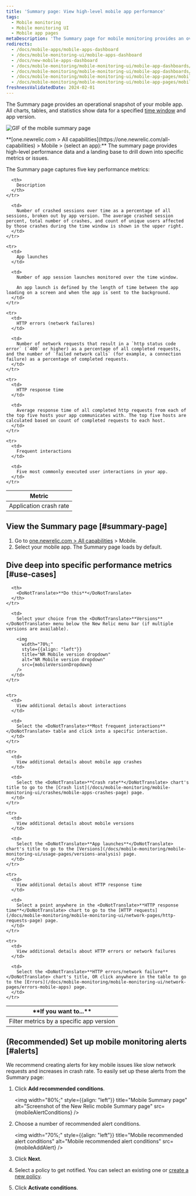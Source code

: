 ```yaml
---
title: 'Summary page: View high-level mobile app performance'
tags:
  - Mobile monitoring
  - Mobile monitoring UI
  - Mobile app pages
metaDescription: 'The Summary page for mobile monitoring provides an overview of HTTP requests, active users, interactions, errors or network failures, and recent events.'
redirects:
  - /docs/mobile-apps/mobile-apps-dashboard
  - /docs/mobile-monitoring-ui/mobile-apps-dashboard
  - /docs/new-mobile-apps-dashboard
  - /docs/mobile-monitoring/mobile-monitoring-ui/mobile-app-dashboards/mobile-apps-overview-dashboard
  - /docs/mobile-monitoring/mobile-monitoring-ui/mobile-app-dashboards/mobile-apps-overview-page
  - /docs/mobile-monitoring/mobile-monitoring-ui/mobile-app-pages/mobile-apps-overview-page
  - /docs/mobile-monitoring/mobile-monitoring-ui/mobile-app-pages/mobile-apps-summary-page
freshnessValidatedDate: 2024-02-01
---
```







The Summary page provides an operational snapshot of your mobile app. All charts, tables, and statistics show data for a specified [time window](/docs/query-your-data/explore-query-data/dashboards/manage-your-dashboard/#dash-time-picker) and app version.

<img
    title="Mobile summary page"
    alt="GIF of the mobile summary page"
    src={mobileSummaryGif}
/>

<figcaption>
  <DoNotTranslate>**[one.newrelic.com > All capabilities](https://one.newrelic.com/all-capabilities) > Mobile > (select an app):**</DoNotTranslate> The summary page provides high-level performance data and a landing base to drill down into specific metrics or issues.
</figcaption>

The Summary page captures five key performance metrics:

<table>
  <thead>
    <tr>
      <th width={200}>
        Metric
      </th>

      <th>
        Description
      </th>
    </tr>
  </thead>

  <tbody>
    <tr>
      <td>
        Application crash rate
      </td>

      <td>
        Number of crashed sessions over time as a percentage of all sessions, broken out by app version. The average crashed session percent, total number of crashes, and count of unique users affected by those crashes during the time window is shown in the upper right.
      </td>
    </tr>

    <tr>
      <td>
        App launches
      </td>

      <td>
        Number of app session launches monitored over the time window.

        An app launch is defined by the length of time between the app loading on a screen and when the app is sent to the background.
      </td>
    </tr>

    <tr>
      <td>
        HTTP errors (network failures)
      </td>

      <td>
        Number of network requests that result in a `http status code error` (`400` or higher) as a percentage of all completed requests, and the number of `failed network calls` (for example, a connection failure) as a percentage of completed requests.
      </td>
    </tr>

    <tr>
      <td>
        HTTP response time
      </td>

      <td>
        Average response time of all completed http requests from each of the top five hosts your app communicates with. The top five hosts are calculated based on count of completed requests to each host.
      </td>
    </tr>

    <tr>
      <td>
        Frequent interactions
      </td>

      <td>
        Five most commonly executed user interactions in your app.
      </td>
    </tr>
  </tbody>
</table>

## View the Summary page [#summary-page]

1. Go to [one.newrelic.com > All capabilities](https://one.newrelic.com/all-capabilities) > Mobile.
2. Select your mobile app. The Summary page loads by default.

## Dive deep into specific performance metrics [#use-cases]

<table>
  <thead>
    <tr>
      <th width={200}>
        <DoNotTranslate>**If you want to...**</DoNotTranslate>
      </th>

      <th>
        <DoNotTranslate>**Do this**</DoNotTranslate>
      </th>
    </tr>
  </thead>

  <tbody>
    <tr>
      <td>
        Filter metrics by a specific app version
      </td>

      <td>
        Select your choice from the <DoNotTranslate>**Versions**</DoNotTranslate> menu below the New Relic menu bar (if multiple versions are available).

        <img
          width="70%;"
          style={{align: "left"}}
          title="NR Mobile version dropdown"
          alt="NR Mobile version dropdown"
          src={mobileVersionDropdown}
        />
      </td>
    </tr>


    <tr>
      <td>
        View additional details about interactions
      </td>

      <td>
        Select the <DoNotTranslate>**Most frequent interactions**</DoNotTranslate> table and click into a specific interaction.
      </td>
    </tr>

    <tr>
      <td>
        View additional details about mobile app crashes
      </td>

      <td>
        Select the <DoNotTranslate>**Crash rate**</DoNotTranslate> chart's title to go to the [Crash list](/docs/mobile-monitoring/mobile-monitoring-ui/crashes/mobile-apps-crashes-page) page.
      </td>
    </tr>

    <tr>
      <td>
        View additional details about mobile versions
      </td>

      <td>
        Select the <DoNotTranslate>**App launches**</DoNotTranslate> chart's title to go to the [Versions](/docs/mobile-monitoring/mobile-monitoring-ui/usage-pages/versions-analysis) page.
      </td>
    </tr>

    <tr>
      <td>
        View additional details about HTTP response time
      </td>

      <td>
        Select a point anywhere in the <DoNotTranslate>**HTTP response time**</DoNotTranslate> chart to go to the [HTTP requests](/docs/mobile-monitoring/mobile-monitoring-ui/network-pages/http-requests-page) page.
      </td>
    </tr>

    <tr>
      <td>
        View additional details about HTTP errors or network failures
      </td>

      <td>
        Select the <DoNotTranslate>**HTTP errors/network failure**</DoNotTranslate> chart's title, OR click anywhere in the table to go to the [Errors](/docs/mobile-monitoring/mobile-monitoring-ui/network-pages/errors-mobile-apps) page.
      </td>
    </tr>
  </tbody>
</table>

## (Recommended) Set up mobile monitoring alerts [#alerts]

We recommend creating alerts for key mobile issues like slow network requests and increases in crash rate. To easily set up these alerts from the Summary page:

1. Click <DoNotTranslate>**Add recommended conditions**</DoNotTranslate>.

    <img
      width="80%;"
      style={{align: "left"}}
      title="Mobile Summary page"
      alt="Screenshot of the New Relic mobile Summary page"
      src={mobileAlertConditions}
    />


2. Choose a number of recommended alert conditions.

    <img
      width="70%;"
      style={{align: "left"}}
      title="Mobile recommended alert conditions"
      alt="Mobile recommended alert conditions"
      src={mobileAddAlert}
    />

3. Click <DoNotTranslate>**Next**</DoNotTranslate>.

4. Select a policy to get notified. You can select an existing one or [create a new policy](/docs/alerts-applied-intelligence/new-relic-alerts/alert-policies/create-edit-or-find-alert-policy/#alert-policy-name).

5. Click <DoNotTranslate>**Activate conditions**</DoNotTranslate>.

